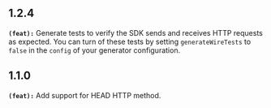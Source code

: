 ## 1.2.4
**`(feat):`** Generate tests to verify the SDK sends and receives HTTP requests as expected.
You can turn of these tests by setting `generateWireTests` to `false` in the `config` of your generator configuration.


## 1.1.0
**`(feat):`** Add support for HEAD HTTP method.

